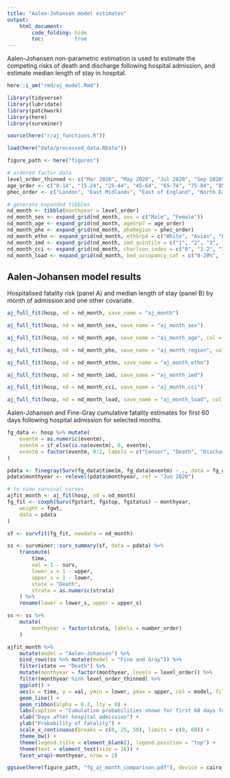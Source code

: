 ```yaml
---
title: "Aalen-Johansen model estimates"
output:
    html_document:
        code_folding: hide
        toc:          true
---
```


Aalen-Johansen non-parametric estimation is used to estimate the competing risks of death and discharge following hospital admission, and estimate median length of stay in hospital.

```r

here::i_am("rmd/aj_model.Rmd")

library(tidyverse)
library(lubridate)
library(patchwork)
library(here)
library(survminer)

source(here("r/aj_functions.R"))

load(here("data/processed_data.RData"))

figure_path <- here("figures")
```

```r

# ordered factor data
level_order_thinned <- c("Mar 2020", "May 2020", "Jul 2020", "Sep 2020", "Nov 2020", "Jan 2021", "Mar 2021", "May 2021", "Jul 2021", "Sep 2021")
age_order <- c("0-14", "15-24", "25-44", "45-64", "65-74", "75-84", "85+")
phec_order <- c("London", "East Midlands", "East of England", "North East", "North West", "South East", "South West", "West Midlands", "Yorkshire and Humber")

# generate expanded tibbles
nd_month <- tibble(monthyear = level_order)
nd_month_sex <- expand_grid(nd_month, sex = c("Male", "Female"))
nd_month_age <- expand_grid(nd_month, ageGrp7 = age_order)
nd_month_phe <- expand_grid(nd_month, pheRegion = phec_order)
nd_month_ethn <- expand_grid(nd_month, ethGrp4 = c("White", "Asian", "Black", "Mixed/Other/Unknown"))
nd_month_imd <- expand_grid(nd_month, imd_quintile = c("1", "2", "3", "4", "5"))
nd_month_cci <- expand_grid(nd_month, charlson_index = c("0", "1-2", "3-4", "5+"))
nd_month_load <- expand_grid(nd_month, bed_occupancy_cat = c("0-20%", "20-40%", "40-60%", "60-80%", "80-90%", "90-100%"))
```

## Aalen-Johansen model results

Hospitalised fatality risk (panel A) and median length of stay (panel B) by month of admission and one other covariate.

```r

aj_full_fit(hosp, nd = nd_month, save_name = "aj_month")

aj_full_fit(hosp, nd = nd_month_sex, save_name = "aj_month_sex")

aj_full_fit(hosp, nd = nd_month_age, save_name = "aj_month_age", col = TRUE, flip = TRUE)

aj_full_fit(hosp, nd = nd_month_phe, save_name = "aj_month_region", col = TRUE, flip = TRUE, fig_height = 19)

aj_full_fit(hosp, nd = nd_month_ethn, save_name = "aj_month_ethn")

aj_full_fit(hosp, nd = nd_month_imd, save_name = "aj_month_imd")

aj_full_fit(hosp, nd = nd_month_cci, save_name = "aj_month_cci")

aj_full_fit(hosp, nd = nd_month_load, save_name = "aj_month_load", col = TRUE, flip = TRUE)
```

Aalen-Johansen and Fine-Gray cumulative fatality estimates for first 60 days following hospital admission for selected months.

```r

fg_data <- hosp %>% mutate(
    eventm = as.numeric(eventm),
    eventm = if_else(is.na(eventm), 0, eventm),
    eventm = factor(eventm, 0:2, labels = c("Censor", "Death", "Discharge"))
)

pdata <- finegray(Surv(fg_data$time1m, fg_data$eventm) ~ ., data = fg_data)
pdata$monthyear <- relevel(pdata$monthyear, ref = "Jun 2020")

# to view survival curves
ajfit_month <- aj_fit(hosp, nd = nd_month)
fg_fit <- coxph(Surv(fgstart, fgstop, fgstatus) ~ monthyear,
    weight = fgwt,
    data = pdata
)

sf <- survfit(fg_fit, newdata = nd_month)

ss <- survminer::surv_summary(sf, data = pdata) %>%
    transmute(
        time,
        val = 1 - surv,
        lower_s = 1 - upper,
        upper_s = 1 - lower,
        state = "Death",
        strata = as.numeric(strata)
    ) %>%
    rename(lower = lower_s, upper = upper_s)

ss <- ss %>%
    mutate(
        monthyear = factor(strata, labels = number_order)
    )

ajfit_month %>%
    mutate(model = "Aalen-Johansen") %>%
    bind_rows(ss %>% mutate(model = "Fine and Gray")) %>%
    filter(state == "Death") %>%
    mutate(monthyear = factor(monthyear, levels = level_order)) %>%
    filter(monthyear %in% level_order_thinned) %>%
    ggplot() +
    aes(x = time, y = val, ymin = lower, ymax = upper, col = model, fill = model) +
    geom_line() +
    geom_ribbon(alpha = 0.3, lty = 0) +
    labs(caption = "Cumulative probabilities shown for first 60 days following hospital admission.") +
    xlab("Days after hospital admission") +
    ylab("Probability of fatality") +
    scale_x_continuous(breaks = c(0, 25, 50), limits = c(0, 60)) +
    theme_bw() +
    theme(legend.title = element_blank(), legend.position = "top") +
    theme(text = element_text(size = 16)) +
    facet_wrap(~monthyear, nrow = 2)

ggsave(here(figure_path, "fg_aj_month_comparison.pdf"), device = cairo_pdf, width = 12, height = 13)
```

